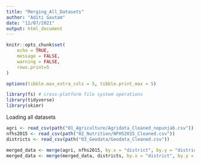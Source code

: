 ```yaml
---
title: "Merging_All_Datasets"
author: "Aditi Gautam"
date: "12/07/2021"
output: html_document
---
```


```r
knitr::opts_chunk$set(
	echo = TRUE,
	message = FALSE,
	warning = FALSE,
	rows.print=5
)

options(tibble.max_extra_cols = 5, tibble.print_max = 5)

library(fs) # cross-platform file system operations
library(tidyverse)
library(skimr)
```

Loading all datasets
```r
agri <- read_csv(path("01_Agriculture/Agridata_Cleaned_nopunjab.csv"))
nfhs2015 <- read_csv(path("02_Nutrition/NFHS2015_Cleaned.csv"))
districts <- read_csv(path("03_Geodata/Geodata_Cleaned.csv"))
```


```r
merged_data <- merge(agri, nfhs2015, by.x = "district", by.y = "district")
merged_data <- merge(merged_data, districts, by.x = "district", by.y = "district")
```
